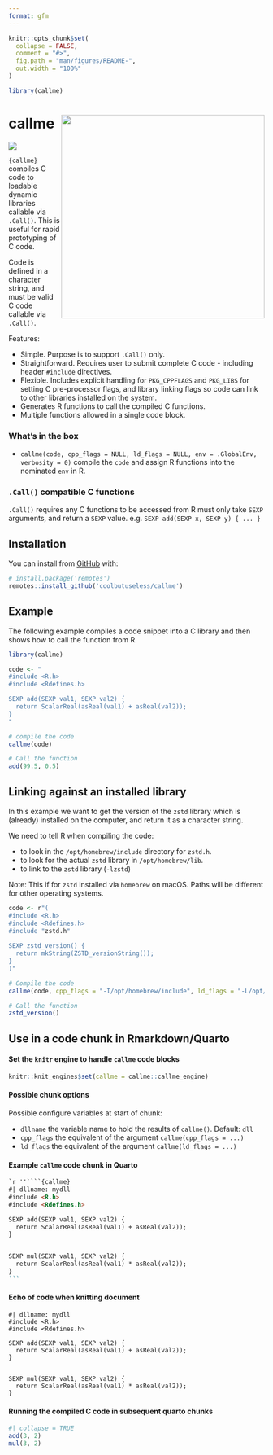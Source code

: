 ```yaml
---
format: gfm
---
```


<!-- README.md is generated from README.Rmd. Please edit that file -->

```r
knitr::opts_chunk$set(
  collapse = FALSE,
  comment = "#>",
  fig.path = "man/figures/README-",
  out.width = "100%"
)

library(callme)
```

# callme <img src="man/figures/logo.png" align="right" height="400/"/>

<!-- badges: start -->
![](https://img.shields.io/badge/cool-useless-green.svg)
<!-- badges: end -->

`{callme}` compiles C code to loadable dynamic libraries callable via `.Call()`.
This is useful for rapid prototyping of C code.

Code is defined in a character string, and must be valid C code callable
via `.Call()`.

Features:

* Simple. Purpose is to support `.Call()` only.
* Straightforward. Requires user to submit complete C code - including header `#include` 
  directives.
* Flexible. Includes explicit handling for `PKG_CPPFLAGS` and `PKG_LIBS` for setting 
  C pre-processor flags, and library linking flags so code can link to other libraries 
  installed on the system.
* Generates R functions to call the compiled C functions.
* Multiple functions allowed in a single code block.

### What's in the box

* `callme(code, cpp_flags = NULL, ld_flags = NULL, env = .GlobalEnv, verbosity = 0)` 
compile the `code` and assign R functions into the nominated `env` in R.

### `.Call()` compatible C functions

`.Call()` requires any C functions to be accessed from R must only take `SEXP` arguments, 
and return a `SEXP` value.   e.g. `SEXP add(SEXP x, SEXP y) { ... }`


## Installation

You can install from [GitHub](https://github.com/coolbutuseless/callme) with:

``` r
# install.package('remotes')
remotes::install_github('coolbutuseless/callme')
```

## Example

The following example compiles a code snippet into a C library and then 
shows how to call the function from R.


```r
library(callme)

code <- "
#include <R.h>
#include <Rdefines.h>

SEXP add(SEXP val1, SEXP val2) {
  return ScalarReal(asReal(val1) + asReal(val2));
}
"

# compile the code
callme(code)

# Call the function
add(99.5, 0.5)
```




## Linking against an installed library

In this example we want to get the version of the `zstd` library which is
(already) installed on the computer, and return it as a character string.

We need to tell R when compiling the code:

* to look in the `/opt/homebrew/include` directory for `zstd.h`.
* to look for the actual `zstd` library in `/opt/homebrew/lib`.
* to link to the `zstd` library (`-lzstd`)

Note: This if for `zstd` installed via `homebrew` on macOS.  Paths will 
be different for other operating systems.

```r
code <- r"(
#include <R.h>
#include <Rdefines.h>
#include "zstd.h"
  
SEXP zstd_version() {
  return mkString(ZSTD_versionString());
}
)"

# Compile the code
callme(code, cpp_flags = "-I/opt/homebrew/include", ld_flags = "-L/opt/homebrew/lib -lzstd")

# Call the function
zstd_version()
```


## Use in a code chunk in Rmarkdown/Quarto

#### Set the `knitr` engine to handle `callme` code blocks

```r
knitr::knit_engines$set(callme = callme::callme_engine)
```


#### Possible chunk options

Possible configure variables at start of chunk:

* `dllname` the variable name to hold the results of `callme()`. Default: `dll`
* `cpp_flags` the equivalent of the argument `callme(cpp_flags = ...)`
* `ld_flags` the equivalent of the argument `callme(ld_flags = ...)`




#### Example `callme` code chunk in Quarto


````markdown
`r ''````{callme}
#| dllname: mydll
#include <R.h>
#include <Rdefines.h>

SEXP add(SEXP val1, SEXP val2) {
  return ScalarReal(asReal(val1) + asReal(val2));
}


SEXP mul(SEXP val1, SEXP val2) {
  return ScalarReal(asReal(val1) * asReal(val2));
}
```
````

#### Echo of code when knitting document

```callme
#| dllname: mydll
#include <R.h>
#include <Rdefines.h>

SEXP add(SEXP val1, SEXP val2) {
  return ScalarReal(asReal(val1) + asReal(val2));
}


SEXP mul(SEXP val1, SEXP val2) {
  return ScalarReal(asReal(val1) * asReal(val2));
}
```

#### Running the compiled C code in subsequent quarto chunks

```r
#| collapse = TRUE
add(3, 2)
mul(3, 2)
```

